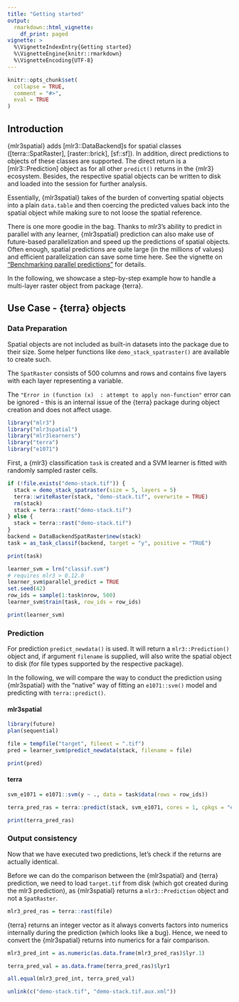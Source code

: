 ```yaml
---
title: "Getting started"
output: 
  rmarkdown::html_vignette:
    df_print: paged
vignette: >
  %\VignetteIndexEntry{Getting started}
  %\VignetteEngine{knitr::rmarkdown}
  %\VignetteEncoding{UTF-8}
---
```


```r
knitr::opts_chunk$set(
  collapse = TRUE,
  comment = "#>",
  eval = TRUE
)
```

## Introduction

{mlr3spatial} adds [mlr3::DataBackend]s for spatial classes ([terra::SpatRaster], [raster::brick], [sf::sf]).
In addition, direct predictions to objects of these classes are supported.
The direct return is a [mlr3::Prediction] object as for all other `predict()` returns in the {mlr3} ecosystem.
Besides, the respective spatial objects can be written to disk and loaded into the session for further analysis.

Essentially, {mlr3spatial} takes of the burden of converting spatial objects into a plain `data.table` and then coercing the predicted values back into the spatial object while making sure to not loose the spatial reference.

There is one more goodie in the bag.
Thanks to mlr3's ability to predict in parallel with any learner, {mlr3spatial} prediction can also make use of future-based parallelization and speed up the predictions of spatial objects.
Often enough, spatial predictions are quite large (in the millions of values) and efficient parallelization can save some time here.
See the vignette on ["Benchmarking parallel predictions"](https://mlr3spatial.mlr-org.com/articles/benchmark.html) for details.

In the following, we showcase a step-by-step example how to handle a multi-layer raster object from package {terra}.

## Use Case - {terra} objects

### Data Preparation

Spatial objects are not included as built-in datasets into the package due to their size. 
Some helper functions like `demo_stack_spatraster()` are available to create such.

The `SpatRaster` consists of 500 columns and rows and contains five layers with each layer representing a variable.

The `"Error in (function (x)  : attempt to apply non-function"` error can be ignored - this is an internal issue of the {terra} package during object creation and does not affect usage.

```r
library("mlr3")
library("mlr3spatial")
library("mlr3learners")
library("terra")
library("e1071")
```

First, a {mlr3} classification `task` is created and a SVM learner is fitted with randomly sampled raster cells.

```r
if (!file.exists("demo-stack.tif")) {
  stack = demo_stack_spatraster(size = 5, layers = 5)
  terra::writeRaster(stack, "demo-stack.tif", overwrite = TRUE)
  rm(stack)
  stack = terra::rast("demo-stack.tif")
} else {
  stack = terra::rast("demo-stack.tif")
}
backend = DataBackendSpatRaster$new(stack)
task = as_task_classif(backend, target = "y", positive = "TRUE")

print(task)
```

```r
learner_svm = lrn("classif.svm")
# requires mlr3 > 0.12.0
learner_svm$parallel_predict = TRUE
set.seed(42)
row_ids = sample(1:task$nrow, 500)
learner_svm$train(task, row_ids = row_ids)

print(learner_svm)
```

### Prediction

For prediction `predict_newdata()` is used.
It will return a `mlr3::Prediction()` object and, if argument `filename` is supplied, will also write the spatial object to disk (for file types supported by the respective package).

In the following, we will compare the way to conduct the prediction using {mlr3spatial} with the "native" way of fitting an `e1071::svm()` model and predicting with `terra::predict()`.

#### mlr3spatial

```r
library(future)
plan(sequential)

file = tempfile("target", fileext = ".tif")
pred = learner_svm$predict_newdata(stack, filename = file)

print(pred)
```

#### terra

```r
svm_e1071 = e1071::svm(y ~ ., data = task$data(rows = row_ids))

terra_pred_ras = terra::predict(stack, svm_e1071, cores = 1, cpkgs = "e1071")

print(terra_pred_ras)
```

### Output consistency

Now that we have executed two predictions, let's check if the returns are actually identical.

Before we can do the comparison between the {mlr3spatial} and {terra} prediction, we need to load `target.tif` from disk (which got created during the mlr3 prediction), as {mlr3spatial} returns a `mlr3::Prediction` object and not a `SpatRaster`.

```r
mlr3_pred_ras = terra::rast(file)
```

{terra} returns an integer vector as it always converts factors into numerics internally during the prediction (which looks like a bug).
Hence, we need to convert the {mlr3spatial} returns into numerics for a fair comparison.

```r
mlr3_pred_int = as.numeric(as.data.frame(mlr3_pred_ras)$lyr.1)

terra_pred_val = as.data.frame(terra_pred_ras)$lyr1

all.equal(mlr3_pred_int, terra_pred_val)
```

```r
unlink(c("demo-stack.tif", "demo-stack.tif.aux.xml"))
```

